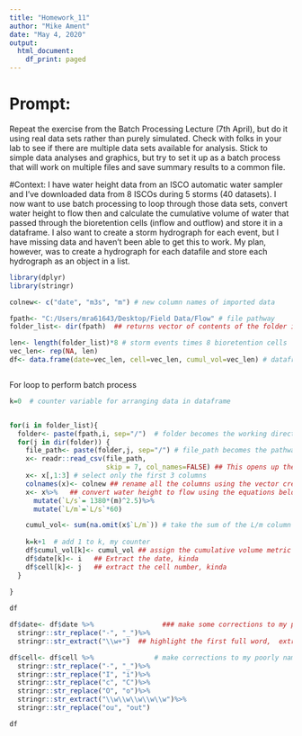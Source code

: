 ```yaml
---
title: "Homework_11"
author: "Mike Ament"
date: "May 4, 2020"
output:
  html_document:
    df_print: paged
---
```


# Prompt: 
Repeat the exercise from the Batch Processing Lecture (7th April), but do it using real data sets rather than purely simulated. Check with folks in your lab to see if there are multiple data sets available for analysis. Stick to simple data analyses and graphics, but try to set it up as a batch process that will work on multiple files and save summary results to a common file.


#Context: 
I have water height data from an ISCO automatic water sampler and I've downloaded data from 8 ISCOs during 5 storms (40 datasets). I now want to use batch processing to loop through those data sets, convert water height to flow then and calculate the cumulative volume of water that passed through the bioretention cells (inflow and outflow) and store it in a dataframe. I also want to create a storm hydrograph for each event, but I have missing data and haven't been able to get this to work. My plan, however, was to create a hydrograph for each datafile and store each hydrograph as an object in a list. 


```r
library(dplyr)
library(stringr)

colnew<- c("date", "m3s", "m") # new column names of imported data

fpath<- "C:/Users/mra61643/Desktop/Field Data/Flow" # file pathway
folder_list<- dir(fpath)  ## returns vector of contents of the folder i've specified. We're going to use this list to go into folders  

len<- length(folder_list)*8 # storm events times 8 bioretention cells
vec_len<- rep(NA, len)
df<- data.frame(date=vec_len, cell=vec_len, cumul_vol=vec_len) # dataframe to store my summarized data



```

For loop to perform batch process

```r

k=0  # counter variable for arranging data in dataframe 


for(i in folder_list){
  folder<- paste(fpath,i, sep="/")  # folder becomes the working directory pathway to enter the folder that contains 8 datasets for each storm event 
  for(j in dir(folder)) { 
    file_path<- paste(folder,j, sep="/") # file_path becomes the pathway to get to both the folder and the file we want to open, and we use it within a read_csv statement 
    x<- readr::read_csv(file_path,
                        skip = 7, col_names=FALSE) ## This opens up the file I'm interested, omits the first 7 rows (which are metadata) and omits the column names and saves it as the object x. 
    x<- x[,1:3] # select only the first 3 columns 
    colnames(x)<- colnew ## rename all the columns using the vector created outside the loop
    x<- x%>%   ## convert water height to flow using the equations below, and add these new variables to my dataframe
      mutate(`L/s`= 1380*(m)^2.5)%>%
      mutate(`L/m`=`L/s`*60)

    cumul_vol<- sum(na.omit(x$`L/m`)) # take the sum of the L/m column to get the cumulative volume. 
  
    k=k+1  # add 1 to k, my counter 
    df$cumul_vol[k]<- cumul_vol ## assign the cumulative volume metric to a cell in my created dataframe 
    df$date[k]<- i   ## Extract the date, kinda 
    df$cell[k]<- j   ## extract the cell number, kinda
  }
    
}

df

```


```r
df$date<- df$date %>%                 ### make some corrections to my poorly named file by converting all the dashes to underscores 
  stringr::str_replace("-", "_")%>%
  stringr::str_extract("\\w+")  ## highlight the first full word,  extract it, and replace it in the dataframe 

df$cell<- df$cell %>%               # make corrections to my poorly named files to get the cell numbers. 
  stringr::str_replace("-", "_")%>%
  stringr::str_replace("I", "i")%>%
  stringr::str_replace("c", "C")%>%
  stringr::str_replace("O", "o")%>%
  stringr::str_extract("\\w\\w\\w\\w\\w")%>%
  stringr::str_replace("ou", "out")

df

```






